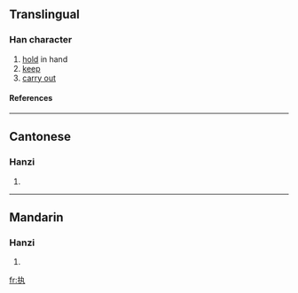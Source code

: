 {{see|執}}

==Translingual==
===Han character===
{{Han char|rn=64|rad=手|as=03|sn=6|four=|canj=手大弓戈 (QKNI)}}
# [[hold]] in hand
# [[keep]]
# [[carry out]]
====References====
{{Han ref|kx=0418.141|dkj=11823|dj=0765.110|hdz=31831.050|uh=6267|ud=25191}}
----
==Cantonese==
===Hanzi===
{{yue-hanzi|jyut=|y=jap1}}
# {{defn|Cantonese}}
----
==Mandarin==
===Hanzi===
{{cmn-hanzi|tra=執|pin=[[zhí]] ([[zhi2]])|wg=chih<sup>2</sup>}}
# {{defn|Mandarin}}

[[fr:执]]